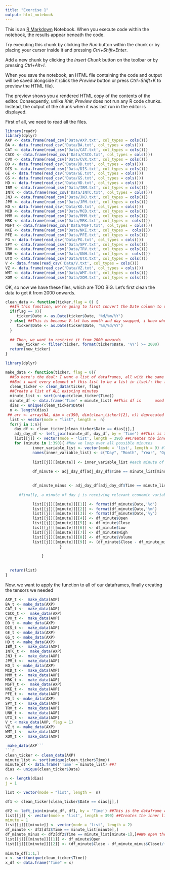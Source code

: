 ---
title: "Exercise 1"
output: html_notebook
---

This is an [R Markdown](http://rmarkdown.rstudio.com) Notebook. When you execute code within the notebook, the results appear beneath the code. 

Try executing this chunk by clicking the *Run* button within the chunk or by placing your cursor inside it and pressing *Ctrl+Shift+Enter*. 


Add a new chunk by clicking the *Insert Chunk* button on the toolbar or by pressing *Ctrl+Alt+I*.

When you save the notebook, an HTML file containing the code and output will be saved alongside it (click the *Preview* button or press *Ctrl+Shift+K* to preview the HTML file).

The preview shows you a rendered HTML copy of the contents of the editor. Consequently, unlike *Knit*, *Preview* does not run any R code chunks. Instead, the output of the chunk when it was last run in the editor is displayed.

First of all, we need to read all the files.

```{r}
library(readr)
library(dplyr)
AXP <- data.frame(read_csv('Data/AXP.txt', col_types = cols()))
BA <- data.frame(read_csv('Data/BA.txt', col_types = cols()))
CAT <- data.frame(read_csv('Data/CAT.txt', col_types = cols()))
CSCO <- data.frame(read_csv('Data/CSCO.txt', col_types = cols()))
CVX <- data.frame(read_csv('Data/CVX.txt', col_types = cols()))
DD <- data.frame(read_csv('Data/DD.txt', col_types = cols()))
DIS <- data.frame(read_csv('Data/DIS.txt', col_types = cols()))
GE <- data.frame(read_csv('Data/GE.txt', col_types = cols()))
GS <- data.frame(read_csv('Data/GS.txt', col_types = cols()))
HD <- data.frame(read_csv('Data/HD.txt', col_types = cols()))
IBM <- data.frame(read_csv('Data/IBM.txt', col_types = cols()))
INTC <- data.frame(read_csv('Data/INTC.txt', col_types = cols()))
JNJ <- data.frame(read_csv('Data/JNJ.txt', col_types = cols()))
JPM <- data.frame(read_csv('Data/JPM.txt', col_types = cols()))
KO <- data.frame(read_csv('Data/KO.txt', col_types = cols()))
MCD <- data.frame(read_csv('Data/MCD.txt', col_types = cols()))
MMM <- data.frame(read_csv('Data/MMM.txt', col_types = cols()))
MRK <- data.frame(read_csv('Data/MRK.txt', col_types =  cols()))
MSFT <- data.frame(read_csv('Data/MSFT.txt', col_types = cols()))
NKE <- data.frame(read_csv('Data/NKE.txt', col_types =  cols()))
PFE <- data.frame(read_csv('Data/PFE.txt', col_types = cols()))
PG <- data.frame(read_csv('Data/PG.txt', col_types = cols()))
SPY <- data.frame(read_csv('Data/SPY.txt', col_types = cols()))
TRV <- data.frame(read_csv('Data/TRV.txt', col_types = cols()))
UNH <- data.frame(read_csv('Data/UNH.txt', col_types =  cols()))
UTX <- data.frame(read_csv('Data/UTX.txt', col_types = cols()))
V <- data.frame(read_csv('Data/V.txt', col_types = cols()))
VZ <- data.frame(read_csv('Data/VZ.txt', col_types = cols()))
WMT <- data.frame(read_csv('Data/WMT.txt', col_types = cols()))
XOM <- data.frame(read_csv('Data/XOM.txt', col_types = cols()))
```

OK, so now we have these files, which are TOO BIG. Let's first clean the data to get it from 2000 onwards.
```{r}
clean_data <- function(ticker,flag = 0) {
  ##In this function, we're going to first convert the Date column to date:
  if(flag == 0){
     ticker$Date <- as.Date(ticker$Date, '%d/%m/%Y')
  } else{ ##This is because V.txt has month and day swapped, i know who it is 
     ticker$Date <- as.Date(ticker$Date, '%m/%d/%Y')
  }
  
  ## Then, we want to restrict it from 2000 onwards
     new_ticker <- filter(ticker, format(ticker$Date, '%Y') >= 2000)
  return(new_ticker)
}
```


```{r}
library(dplyr)

make_data <- function(ticker, flag = 0){
  ##So here's the deal: I want a list of dataframes, all with the same length of minutes.
  ##But i want every element of this list to be a list in itself: the first element is the DATE of the dataframe, the second is the dataframe itself. 
  clean_ticker <- clean_data(ticker, flag)
  ##Create a list of ALL existing minutes
  minute_list <- sort(unique(clean_ticker$Time))
  minute_df <- data.frame('Time' = minute_list) ##This df is      used only for the left join 
  dias <- unique(clean_ticker$Date)
  n <- length(dias)
 ## arr <- array(NA, dim = c(390, dim(clean_ticker)[2], n)) deprecated
  list <- vector(mode = "list", length =  n)
  for(j in 1:n){
    day_df <- clean_ticker[clean_ticker$Date == dias[j],]
    adj_day_df <- left_join(minute_df, day_df, by = 'Time') ##This is the dataframe with all data for all possible minutes, whether they have observations that day or not
    list[[j]] <- vector(mode = 'list', length = 390) ##Creates the inner list
    for (minute in 1:390){ #Now we loop over all possible minutes
            inner_variable_list <- vector(mode = 'list', length = 9) #This will have the length equal to number of variables of interest
            names(inner_variable_list) <- c("Day", "Month", "Year", "Open", "Close", "Low", "High", "Volume","r_cc")
      
            list[[j]][[minute]] <- inner_variable_list #each minute of the day is effectively receiving the vector of variables, and we`ll fill this vector next. Here, we explicit that list[[j]][[min]] is a list on its own, by associating it with inner_variable_list, which is a list
      
            df_minute <- adj_day_df[adj_day_df$Time == minute_list[minute],] ##We open the dataframe minute by minute

        
            df_minute_minus <- adj_day_df[adj_day_df$Time == minute_list[minute-1],]
      
      #finally, a minute of day j is receiving relevant economic variables	      

            list[[j]][[minute]][[1]] <- format(df_minute$Date,'%d')
            list[[j]][[minute]][[2]] <- format(df_minute$Date,'%m')
            list[[j]][[minute]][[3]] <- format(df_minute$Date,'%y')
            list[[j]][[minute]][[4]] <- df_minute$Open
            list[[j]][[minute]][[5]] <- df_minute$Close
            list[[j]][[minute]][[6]] <- df_minute$Low
            list[[j]][[minute]][[7]] <- df_minute$High
            list[[j]][[minute]][[8]] <- df_minute$Volume
            list[[j]][[minute]][[9]] <- (df_minute$Close - df_minute_minus$Close)/(df_minute_minus$Close)
                        }
      
                }
    
  
  return(list)
}

```
Now, we want to apply the function to all of our dataframes, finally creating the tensors we needed
```{r}
AXP_t <-  make_data(AXP)
BA_t <- make_data(AXP)
CAT_t <-  make_data(AXP)
CSCO_t <-  make_data(AXP)
CVX_t <-  make_data(AXP)
DD_t <- make_data(AXP)
DIS_t <-  make_data(AXP)
GE_t <- make_data(AXP)
GS_t <- make_data(AXP)
HD_t <- make_data(AXP)
IBM_t <-  make_data(AXP)
INTC_t <-  make_data(AXP)
JNJ_t <-  make_data(AXP)
JPM_t <-  make_data(AXP)
KO_t <- make_data(AXP)
MCD_t <-  make_data(AXP)
MMM_t <-  make_data(AXP)
MRK_t <-  make_data(AXP)
MSFT_t <-  make_data(AXP)
NKE_t <-  make_data(AXP)
PFE_t <-  make_data(AXP)
PG_t <- make_data(AXP)
SPY_t <-  make_data(AXP)
TRV_t <-  make_data(AXP)
UNH_t <-  make_data(AXP)
UTX_t <-  make_data(AXP)
V_t < make_data(AXP, flag = 1)
VZ_t <- make_data(AXP)
WMT_t <-  make_data(AXP)
XOM_t <-  make_data(AXP)

 make_data(AXP```
```{r}
clean_ticker <- clean_data(AXP)
minute_list <- sort(unique(clean_ticker$Time))
minute_df <- data.frame('Time' = minute_list) ##T
dias <- unique(clean_ticker$Date)

n <- length(dias)
j = 1 

list <- vector(mode = "list", length =  n)

df1 <- clean_ticker[clean_ticker$Date == dias[j],]

df2 <- left_join(minute_df, df1, by = 'Time') ##This is the dataframe with all data for all possible minutes, whether they have observations that day or not
list[[j]] <- vector(mode = 'list', length = 390) ##Creates the inner list
minute = 1
list[[j]][[minute]] <- vector(mode = 'list', length = 2)
df_minute <- df2[df2$Time == minute_list[minute],]
df_minute_minus <- df2[df2$Time == minute_list[minute-1],]##We open the dataframe minute by minute
list[[j]][[minute]][[1]] <- df_minute$Open
list[[j]][[minute]][[2]] <- (df_minute$Close - df_minute_minus$Close)/(df_minute_minus$Close)
      
minute_df[1:1,]
x <- sort(unique(clean_ticker$Time))
x_df <- data.frame("Time" = x)
```
